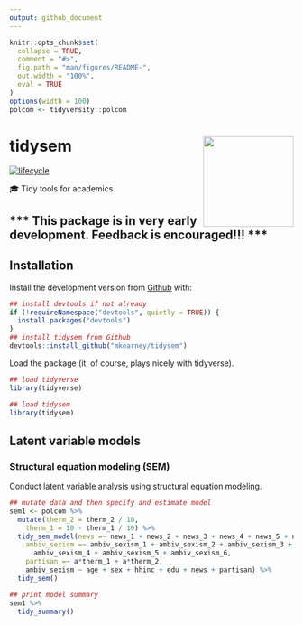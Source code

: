 ```yaml
---
output: github_document
---
```


<!-- README.md is generated from README.Rmd. Please edit that file -->

```r
knitr::opts_chunk$set(
  collapse = TRUE,
  comment = "#>",
  fig.path = "man/figures/README-",
  out.width = "100%",
  eval = TRUE
)
options(width = 100)
polcom <- tidyversity::polcom
```
# tidysem <img src="man/figures/logo.png" width="160px" align="right" /> 

[![lifecycle](https://img.shields.io/badge/lifecycle-experimental-orange.svg)](https://www.tidyverse.org/lifecycle/#experimental)

🎓 Tidy tools for academics


## \*\*\* This package is in very early development. Feedback is encouraged!!! \*\*\*

## Installation

<!-- You can install the released version of tidysem from [CRAN](https://CRAN.R-project.org) with:

``` r
install.packages("tidysem")
```
-->

Install the development version from [Github](https://github.com/mkearney/tidysem) with:

```r
## install devtools if not already
if (!requireNamespace("devtools", quietly = TRUE)) {
  install.packages("devtools")
}
## install tidysem from Github
devtools::install_github("mkearney/tidysem")
```

Load the package (it, of course, plays nicely with tidyverse).

```r
## load tidyverse
library(tidyverse)

## load tidysem
library(tidysem)
```


## Latent variable models

### Structural equation modeling (SEM)

Conduct latent variable analysis using structural equation modeling.

```r
## mutate data and then specify and estimate model
sem1 <- polcom %>%
  mutate(therm_2 = therm_2 / 10, 
    therm_1 = 10 - therm_1 / 10) %>%
  tidy_sem_model(news =~ news_1 + news_2 + news_3 + news_4 + news_5 + news_6,
    ambiv_sexism =~ ambiv_sexism_1 + ambiv_sexism_2 + ambiv_sexism_3 + 
      ambiv_sexism_4 + ambiv_sexism_5 + ambiv_sexism_6,
    partisan =~ a*therm_1 + a*therm_2,
    ambiv_sexism ~ age + sex + hhinc + edu + news + partisan) %>%
  tidy_sem()

## print model summary
sem1 %>%
  tidy_summary()
```


